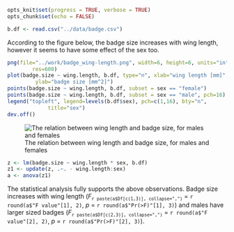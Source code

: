 

```r
opts_knit$set(progress = TRUE, verbose = TRUE)
opts_chunk$set(echo = FALSE)
```

```r
b.df <- read.csv("../data/badge.csv")
```

According to the figure below, the badge size increases with wing
length, however it seems to have some effect of the sex too.

```r
png(file="../work/badge_wing-length.png", width=6, height=6, units="in",
		res=600)
plot(badge.size ~ wing.length, b.df, type="n", xlab="wing length [mm]",
		 ylab="badge size [mm^2]")
points(badge.size ~ wing.length, b.df, subset = sex == "female")
points(badge.size ~ wing.length, b.df, subset = sex == "male", pch=16)
legend("topleft", legend=levels(b.df$sex), pch=c(1,16), bty="n",
			 title="sex")
dev.off()
```

![The relation between wing length and badge size, for males and
females](work/badge_wing-length.png)

```r
z <- lm(badge.size ~ wing.length * sex, b.df)
z1 <- update(z, .~. - wing.length:sex)
a <- anova(z1)
```

The statistical analysis fully supports the above observations. Badge
size increases with wing length (*F*~`r paste(a$Df[c(1,3)], collapse=",")`~ = 
`r round(a$"F value"[1], 2)`, *p* = `r round(a$"Pr(>F)"[1], 3)`) and
males have larger sized badges (*F*~`r paste(a$Df[c(2,3)], collapse=",")`~ = 
`r round(a$"F value"[2], 2)`, *p* = `r round(a$"Pr(>F)"[2], 3)`).
